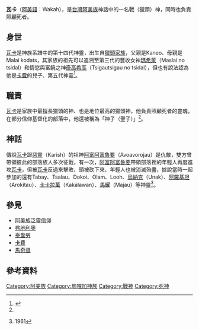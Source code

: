 {{expert|subject=台灣原住民族}}

{{noteTA
|G1=阿美族神話
}}

{{Infobox deity
| type = taiwan
| name =瓦卡
| image = 
| image_size = 
| alt = 
| caption =
| god_of = 獵頭神、亡靈守護神
| abode = 
| symbol =
| consort = 
| siblings = {{ubl|Tsigautsigau ni Wakah|[[弗地利奧|弗地利奧]]|[[泰盎勞|泰盎勞]]|Trahrah ni Wakah|Kaiteg ni Wakah|Anavojau ni Wakah|Ohai|Vioasau|Doge|Torumsau ni Wakah|Hahilipan ni Wakah}}
| children = 
| mount = 
|script_name=[[阿美語|阿美語]]|script=Wakah|father=Kaneo|mother=Malai kodats}}

'''瓦卡'''（[[阿美語|阿美語]]：Wakah），是[[台灣|台灣]][[阿美族|阿美族]]神話中的一名戰（獵頭）神，同時也負責照顧死者。

== 身世 ==
[[瓦卡|瓦卡]]是神族系譜中的第十四代神靈，出生自[[瑪嘎加神族|獵頭家族]]，父親是Kaneo、母親是Malai kodats，其家族的祖先可以追溯至第三代的豐收女神[[瑪希萊|瑪希萊]]（Maslai no tsidal）和情慾與富饒之神[[奇高希高|奇高希高]]（Tsigautsigau no tsidal），但也有說法認為他是[[卡費|卡費]]的兒子、第五代神靈<ref name="阿美族之宗教及神話">{{cite web|author=王崧興|title=馬太安阿美族之宗教及神話|url=https://www.ioe.sinica.edu.tw/mobile/content/Periodicals_Content.aspx?SiteID=530164240637641451&Menuid=530205601306173463&Msid=530207124576460556|publisher=民族學研究所|work=中央研究院|accessdate=1961年 秋季|archive-date=2020-08-25|archive-url=https://web.archive.org/web/20200825054829/https://www.ioe.sinica.edu.tw/mobile/content/Periodicals_Content.aspx?SiteID=530164240637641451&Menuid=530205601306173463&Msid=530207124576460556|dead-url=no}}</ref>。

== 職責 ==
[[瓦卡|瓦卡]]是家族中最擅長獵頭的神、也是地位最高的獵頭神，他負責照顧死者的靈魂，在部分信仰基督化的部落中，他還被稱為「神子（聖子）」<ref name="阿美族之宗教及神話" />。

== 神話 ==
傳說[[瓦卡|瓦卡]]跟[[惡靈|惡靈]]（Karish）的祖神[[阿富阿富魯要|阿富阿富魯要]]（Avoavorojau）是仇敵，雙方曾帶領彼此的部落族人多次征戰，有一次，[[阿富阿富魯要|阿富阿富魯要]]帶領部落裡的年輕人再度進攻[[瓦卡|瓦卡]]，但被[[瓦卡|瓦卡]]反過來擊敗、頭被砍下來、年輕人也被消滅殆盡，據說當時一起參加的還有Tabay、Tsalau、Dokoi、Olam、Looh、[[馬耀與烏納克|烏納克]]（Unak）、[[阿羅基坦|阿羅基坦]]（Arokitau）、[[卡卡拉萬|卡卡拉萬]]（Kakalawan）、[[馬耀與烏納克|馬耀]]（Majau）等神靈<ref name="馬太安阿美族的故事">{{cite web|author=王崧興|title=馬太安阿美族的故事|url=|publisher=民族學研究所 |work=中央研究院}}1961</ref>。

== 參見 ==
*[[阿美族泛靈信仰|阿美族泛靈信仰]]
*[[弗地利奧|弗地利奧]]
*[[泰盎勞|泰盎勞]]
*[[卡費|卡費]]
*[[馬奇督|馬奇督]]

== 參考資料 ==
{{reflist}}

[[Category:阿美族|Category:阿美族]]
[[Category:瑪嘎加神族|Category:瑪嘎加神族]]
[[Category:戰神|Category:戰神]]
[[Category:死神|Category:死神]]
{{Myth-stub}}